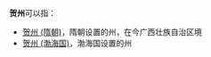 '''贺州'''可以指：
*[[贺州_(隋朝)|贺州 (隋朝)]]，隋朝设置的州，在今广西壮族自治区境
*[[贺州_(渤海国)|贺州 (渤海国)]]，渤海国设置的州

{{Disambig|cat=二字中国州名消歧义|H}}
